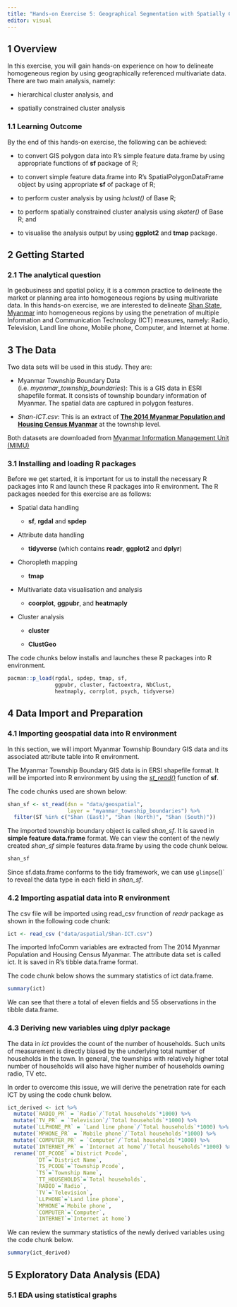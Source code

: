 ```yaml
---
title: "Hands-on Exercise 5: Geographical Segmentation with Spatially Constrained Clustering Techniques"
editor: visual
---
```


## 1 Overview

In this exercise, you will gain hands-on experience on how to delineate homogeneous region by using geographically referenced multivariate data. There are two main analysis, namely:

-   hierarchical cluster analysis, and

-   spatially constrained cluster analysis

### 1.1 Learning Outcome

By the end of this hands-on exercise, the following can be achieved:

-   to convert GIS polygon data into R's simple feature data.frame by using appropriate functions of **sf** package of R;

-   to convert simple feature data.frame into R's SpatialPolygonDataFrame object by using appropriate **sf** of package of R;

-   to perform custer analysis by using *hclust()* of Base R;

-   to perform spatially constrained cluster analysis using *skater()* of Base R; and

-   to visualise the analysis output by using **ggplot2** and **tmap** package.

## 2 Getting Started

### 2.1 The analytical question

In geobusiness and spatial policy, it is a common practice to delineate the market or planning area into homogeneous regions by using multivariate data. In this hands-on exercise, we are interested to delineate [Shan State](https://en.wikipedia.org/wiki/Shan_State), [Myanmar](https://en.wikipedia.org/wiki/Myanmar) into homogeneous regions by using the penetration of multiple Information and Communication Technology (ICT) measures, namely: Radio, Television, Landl line ohone, Mobile phone, Computer, and Internet at home.

## 3 The Data

Two data sets will be used in this study. They are:

-   Myanmar Township Boundary Data (i.e. *myanmar_township_boundaries*): This is a GIS data in ESRI shapefile format. It consists of township boundary information of Myanmar. The spatial data are captured in polygon features.

-   *Shan-ICT.csv*: This is an extract of [**The 2014 Myanmar Population and Housing Census Myanmar**](https://myanmar.unfpa.org/en/publications/2014-population-and-housing-census-myanmar-data-sheet) at the township level.

Both datasets are downloaded from [Myanmar Information Management Unit (MIMU)](http://themimu.info/)

### 3.1 Installing and loading R packages

Before we get started, it is important for us to install the necessary R packages into R and launch these R packages into R environment. The R packages needed for this exercise are as follows:

-   Spatial data handling

    -   **sf**, **rgdal** and **spdep**

-   Attribute data handling

    -   **tidyverse** (which contains **readr**, **ggplot2** and **dplyr**)

-   Choropleth mapping

    -   **tmap**

-   Multivariate data visualisation and analysis

    -   **coorplot**, **ggpubr**, and **heatmaply**

-   Cluster analysis

    -   **cluster**

    -   **ClustGeo**

The code chunks below installs and launches these R packages into R environment.

```r
pacman::p_load(rgdal, spdep, tmap, sf, 
               ggpubr, cluster, factoextra, NbClust,
               heatmaply, corrplot, psych, tidyverse)
```

## 4 Data Import and Preparation

### 4.1 Importing geospatial data into R environment

In this section, we will import Myanmar Township Boundary GIS data and its associated attribute table into R environment.

The Myanmar Township Boundary GIS data is in ERSI shapefile format. It will be imported into R environment by using the [*st_read()*](https://www.rdocumentation.org/packages/sf/versions/0.7-2/topics/st_read) function of **sf**.

The code chunks used are shown below:

```r
shan_sf <- st_read(dsn = "data/geospatial", 
                   layer = "myanmar_township_boundaries") %>%
  filter(ST %in% c("Shan (East)", "Shan (North)", "Shan (South)"))
```

The imported township boundary object is called *shan_sf*. It is saved in **simple feature data.frame** format. We can view the content of the newly created *shan_sf* simple features data.frame by using the code chunk below.

```r
shan_sf
```

Since sf.data.frame conforms to the tidy framework, we can use `glimpse`()` to reveal the data type in each field in *shan_sf*.

### 4.2 Importing aspatial data into R environment

The csv file will be imported using read_csv  frunction of *readr* package as shown in the following code chunk:

```r
ict <- read_csv ("data/aspatial/Shan-ICT.csv")
```

The imported InfoComm variables are extracted from The 2014 Myanmar Population and Housing Census Myanmar. The attribute data set is called ict. It is saved in R’s tibble data.frame format.

The code chunk below shows the summary statistics of ict data.frame.

```r
summary(ict)
```

We can see that there a total of eleven fields and 55 observations in the tibble data.frame.

### 4.3 Deriving new variables uing **dplyr** package

The data in *ict* provides the count of the number of households. Such units of measurement is directly biased by the underlying total number of households in the town. In general, the townships with relatively higher total number of households will also have higher number of households owning radio, TV etc. 

In order to overcome this issue, we will derive the penetration rate for each ICT by using the code chunk below. 

```r
ict_derived <- ict %>%
  mutate(`RADIO_PR` = `Radio`/`Total households`*1000) %>%
  mutate(`TV_PR` = `Television`/`Total households`*1000) %>%
  mutate(`LLPHONE_PR` = `Land line phone`/`Total households`*1000) %>%
  mutate(`MPHONE_PR` = `Mobile phone`/`Total households`*1000) %>%
  mutate(`COMPUTER_PR` = `Computer`/`Total households`*1000) %>%
  mutate(`INTERNET_PR` = `Internet at home`/`Total households`*1000) %>%
  rename(`DT_PCODE` =`District Pcode`,
         `DT`=`District Name`,
         `TS_PCODE`=`Township Pcode`, 
         `TS`=`Township Name`,
         `TT_HOUSEHOLDS`=`Total households`,
         `RADIO`=`Radio`, 
         `TV`=`Television`, 
         `LLPHONE`=`Land line phone`, 
         `MPHONE`=`Mobile phone`,
         `COMPUTER`=`Computer`, 
         `INTERNET`=`Internet at home`) 
```

We can review the summary statistics of the newly derived variables using the code chunk below. 

```r
summary(ict_derived)
```

## 5 Exploratory Data Analysis (EDA)

### 5.1 EDA using statistical graphs









